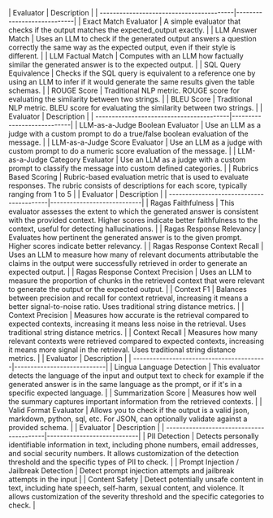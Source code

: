 <AccordionGroup>
  <Accordion title="Expected Answer Evaluation">
    | Evaluator                                | Description                |
    | -----------------------------------------|----------------------------|
    | Exact Match Evaluator | A simple evaluator that checks if the output matches the expected_output exactly. |
    | LLM Answer Match | Uses an LLM to check if the generated output answers a question correctly the same way as the expected output, even if their style is different. |
    | LLM Factual Match | Computes with an LLM how factually similar the generated answer is to the expected output. |
    | SQL Query Equivalence | Checks if the SQL query is equivalent to a reference one by using an LLM to infer if it would generate the same results given the table schemas. |
    | ROUGE Score | Traditional NLP metric. ROUGE score for evaluating the similarity between two strings. |
    | BLEU Score | Traditional NLP metric. BLEU score for evaluating the similarity between two strings. |
  </Accordion>
  <Accordion title="LLM-as-Judge">
    | Evaluator                                | Description                |
    | -----------------------------------------|----------------------------|
    | LLM-as-a-Judge Boolean Evaluator | Use an LLM as a judge with a custom prompt to do a true/false boolean evaluation of the message. |
    | LLM-as-a-Judge Score Evaluator | Use an LLM as a judge with custom prompt to do a numeric score evaluation of the message. |
    | LLM-as-a-Judge Category Evaluator | Use an LLM as a judge with a custom prompt to classify the message into custom defined categories. |
    | Rubrics Based Scoring | Rubric-based evaluation metric that is used to evaluate responses. The rubric consists of descriptions for each score, typically ranging from 1 to 5 |
  </Accordion>
  <Accordion title="RAG Quality">
    | Evaluator                                | Description                |
    | -----------------------------------------|----------------------------|
    | Ragas Faithfulness | This evaluator assesses the extent to which the generated answer is consistent with the provided context. Higher scores indicate better faithfulness to the context, useful for detecting hallucinations. |
    | Ragas Response Relevancy | Evaluates how pertinent the generated answer is to the given prompt. Higher scores indicate better relevancy. |
    | Ragas Response Context Recall | Uses an LLM to measure how many of relevant documents attributable the claims in the output were successfully retrieved in order to generate an expected output. |
    | Ragas Response Context Precision | Uses an LLM to measure the proportion of chunks in the retrieved context that were relevant to generate the output or the expected output. |
    | Context F1 | Balances between precision and recall for context retrieval, increasing it means a better signal-to-noise ratio. Uses traditional string distance metrics. |
    | Context Precision | Measures how accurate is the retrieval compared to expected contexts, increasing it means less noise in the retrieval. Uses traditional string distance metrics. |
    | Context Recall | Measures how many relevant contexts were retrieved compared to expected contexts, increasing it means more signal in the retrieval. Uses traditional string distance metrics. |
  </Accordion>
  <Accordion title="Quality Aspects Evaluation">
    | Evaluator                                | Description                |
    | -----------------------------------------|----------------------------|
    | Lingua Language Detection | This evaluator detects the language of the input and output text to check for example if the generated answer is in the same language as the prompt, or if it's in a specific expected language. |
    | Summarization Score | Measures how well the summary captures important information from the retrieved contexts. |
    | Valid Format Evaluator | Allows you to check if the output is a valid json, markdown, python, sql, etc. For JSON, can optionally validate against a provided schema. |
  </Accordion>
  <Accordion title="Safety">
    | Evaluator                                | Description                |
    | -----------------------------------------|----------------------------|
    | PII Detection | Detects personally identifiable information in text, including phone numbers, email addresses, and social security numbers. It allows customization of the detection threshold and the specific types of PII to check. |
    | Prompt Injection / Jailbreak Detection | Detect prompt injection attempts and jailbreak attempts in the input |
    | Content Safety | Detect potentially unsafe content in text, including hate speech, self-harm, sexual content, and violence. It allows customization of the severity threshold and the specific categories to check. |
  </Accordion>
</AccordionGroup>